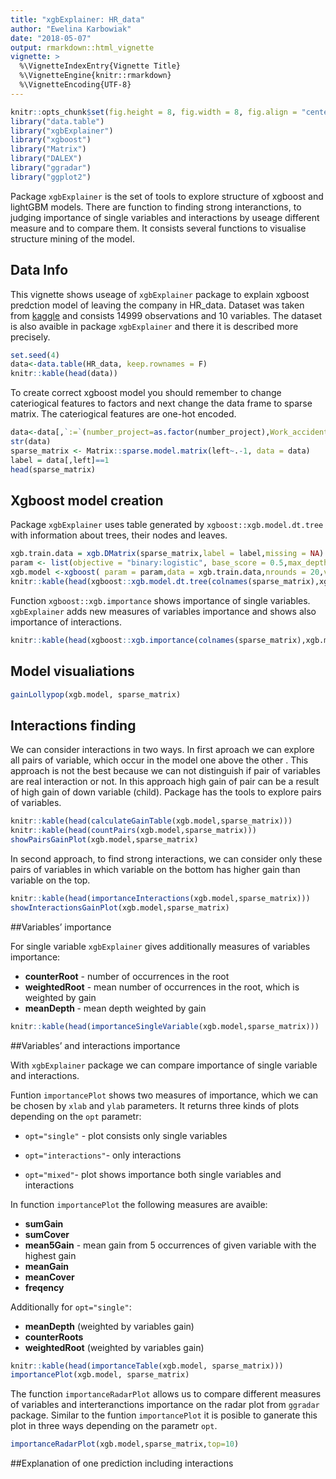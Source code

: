 ```yaml
---
title: "xgbExplainer: HR_data"
author: "Ewelina Karbowiak"
date: "2018-05-07"
output: rmarkdown::html_vignette
vignette: >
  %\VignetteIndexEntry{Vignette Title}
  %\VignetteEngine{knitr::rmarkdown}
  %\VignetteEncoding{UTF-8}
---
```


```r
knitr::opts_chunk$set(fig.height = 8, fig.width = 8, fig.align = "center")
library("data.table")
library("xgbExplainer")
library("xgboost")
library("Matrix")
library("DALEX")
library("ggradar")
library("ggplot2")
```

Package `xgbExplainer` is the set of tools to explore structure of xgboost and lightGBM models. There are function to finding strong interanctions, to judging importance of single variables and interactions by useage different measure and to compare them. It consists several functions to visualise structure mining of the model.

## Data Info

This vignette shows useage of `xgbExplainer` package to explain xgboost predction model of leaving the company in HR_data. Dataset was taken from [kaggle](https://www.kaggle.com/ludobenistant/hr-analytics) and consists 14999 observations and 10 variables. The dataset is also avaible in package `xgbExplainer` and there it is described more precisely.

```r
set.seed(4)
data<-data.table(HR_data, keep.rownames = F)
knitr::kable(head(data))
```

To create correct xgboost model you should remember to change cateriogical features to factors and next change the data frame to sparse matrix. The cateriogical features are one-hot encoded.

```r
data<-data[,`:=`(number_project=as.factor(number_project),Work_accident=as.factor(Work_accident),promotion_last_5years=as.factor(promotion_last_5years))]
str(data)
sparse_matrix <- Matrix::sparse.model.matrix(left~.-1, data = data)
label = data[,left]==1
head(sparse_matrix)
```


## Xgboost model creation

Package `xgbExplainer` uses table generated by `xgboost::xgb.model.dt.tree` with information about trees, their nodes and leaves.

```r
xgb.train.data = xgb.DMatrix(sparse_matrix,label = label,missing = NA)
param <- list(objective = "binary:logistic", base_score = 0.5,max_depth=2)
xgb.model <-xgboost( param = param,data = xgb.train.data,nrounds = 20,verbose = FALSE)
knitr::kable(head(xgboost::xgb.model.dt.tree(colnames(sparse_matrix),xgb.model)))
```

Function `xgboost::xgb.importance` shows importance of single variables. `xgbExplainer` adds new measures of variables importance and shows also importance of interactions.

```r
knitr::kable(head(xgboost::xgb.importance(colnames(sparse_matrix),xgb.model)))
```

## Model visualiations


```r
gainLollypop(xgb.model, sparse_matrix)
```


## Interactions finding

We can consider interactions in two ways. In first aproach we can explore all pairs of variable, which occur in the model one above the other . This approach is not the best because we can not distinguish if pair of variables are real interaction or not. In this approach high gain of pair can be a result of high gain of down variable (child). Package has the tools to explore pairs of variables.

```r
knitr::kable(head(calculateGainTable(xgb.model,sparse_matrix)))
knitr::kable(head(countPairs(xgb.model,sparse_matrix)))
showPairsGainPlot(xgb.model,sparse_matrix)
```

In second approach, to find strong interactions, we can consider only these pairs of variables in which variable on the bottom has higher gain than variable on the top. 

```r
knitr::kable(head(importanceInteractions(xgb.model,sparse_matrix)))
showInteractionsGainPlot(xgb.model,sparse_matrix)
```

##Variables' importance

For single variable `xgbExplainer` gives additionally measures of variables importance:

* **counterRoot** - number of occurrences in the root
* **weightedRoot**  - mean number of occurrences in the root, which is weighted by gain
* **meanDepth ** - mean depth weighted by gain


```r
knitr::kable(head(importanceSingleVariable(xgb.model,sparse_matrix)))
```

##Variables' and interactions importance

With `xgbExplainer` package we can compare importance of single variable and interactions. 

Funtion `importancePlot` shows two measures of importance, which we can be chosen by `xlab` and `ylab` parameters. It returns three kinds of plots depending on the `opt` parametr:


 * `opt="single"` - plot consists only single variables
 
 * `opt="interactions"`- only interactions
 
 * `opt="mixed"`-  plot shows importance both single variables and interactions


 In function `importancePlot` the following measures are avaible:

* **sumGain**
* **sumCover**
* **mean5Gain** - mean gain from 5 occurrences of given variable with the highest gain
* **meanGain**
* **meanCover**
* **freqency**

Additionally for `opt="single"`:

* **meanDepth** (weighted by variables gain)
* **counterRoots**
* **weightedRoot** (weighted by variables gain)

```r
knitr::kable(head(importanceTable(xgb.model, sparse_matrix)))
importancePlot(xgb.model, sparse_matrix)
```

The function `importanceRadarPlot` allows us to compare different measures of variables and interteranctions importance on the radar plot from `ggradar` package. Similar to the funtion `importancePlot` it is posible to ganerate this plot in three ways depending on the parametr `opt`.

```r
importanceRadarPlot(xgb.model,sparse_matrix,top=10)
```

##Explanation of one prediction including interactions

```r

```
